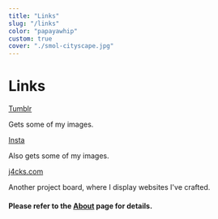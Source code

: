 ```yaml
---
title: "Links"
slug: "/links"
color: "papayawhip"
custom: true
cover: "./smol-cityscape.jpg"
---
```


<div style={{ margin: `0 auto`, maxWidth: `70ch`, padding: `2rem` }}>

<h1 data-testid="page-title">Links</h1>

[Tumblr](https://www.tumblr.com/blog/xj4cks)

Gets some of my images.

[Insta](https://www.instagram.com/xj4cks/)

Also gets some of my images.

[j4cks.com](https://j4cks.com)

Another project board, where I display websites I've crafted.

#### Please refer to the [About](/about) page for details.

</div>
